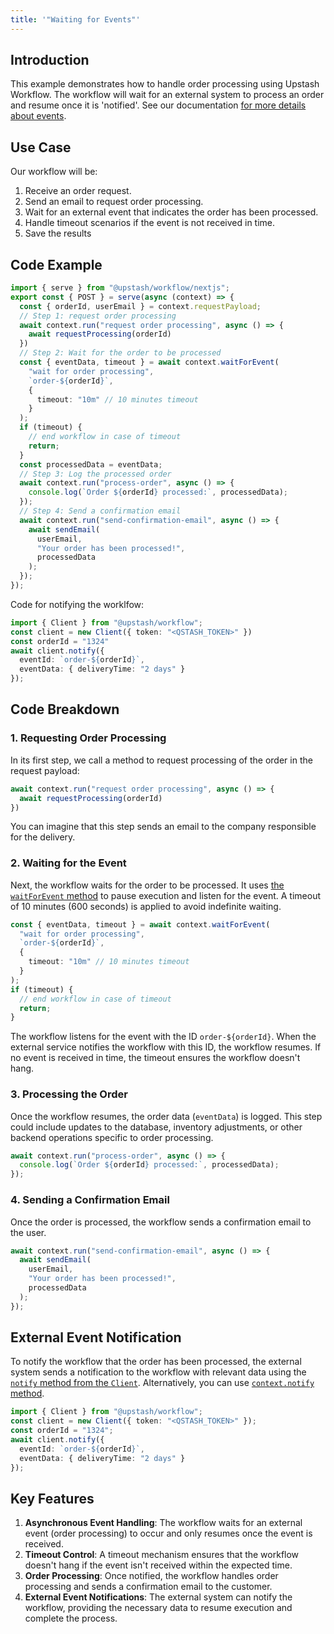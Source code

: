 ```yaml
---
title: '"Waiting for Events"'
---
```

## Introduction
This example demonstrates how to handle order processing using Upstash Workflow. The workflow will wait for an external system to process an order and resume once it is 'notified'. See our documentation [for more details about events](/workflow/howto/events).
## Use Case
Our workflow will be:
1. Receive an order request.
2. Send an email to request order processing.
3. Wait for an external event that indicates the order has been processed.
4. Handle timeout scenarios if the event is not received in time.
5. Save the results
## Code Example
```typescript
import { serve } from "@upstash/workflow/nextjs";
export const { POST } = serve(async (context) => {
  const { orderId, userEmail } = context.requestPayload;
  // Step 1: request order processing
  await context.run("request order processing", async () => {
    await requestProcessing(orderId)
  })
  // Step 2: Wait for the order to be processed
  const { eventData, timeout } = await context.waitForEvent(
    "wait for order processing",
    `order-${orderId}`,
    {
      timeout: "10m" // 10 minutes timeout
    }
  );
  if (timeout) {
    // end workflow in case of timeout
    return;
  }
  const processedData = eventData;
  // Step 3: Log the processed order
  await context.run("process-order", async () => {
    console.log(`Order ${orderId} processed:`, processedData);
  });
  // Step 4: Send a confirmation email
  await context.run("send-confirmation-email", async () => {
    await sendEmail(
      userEmail,
      "Your order has been processed!",
      processedData
    );
  });
});
```
Code for notifying the worklfow:
```typescript
import { Client } from "@upstash/workflow";
const client = new Client({ token: "<QSTASH_TOKEN>" })
const orderId = "1324"
await client.notify({
  eventId: `order-${orderId}`,
  eventData: { deliveryTime: "2 days" }
});
```
## Code Breakdown
### 1. Requesting Order Processing
In its first step, we call a method to request processing of the order in the request payload:
```typescript
await context.run("request order processing", async () => {
  await requestProcessing(orderId)
})
```
You can imagine that this step sends an email to the company responsible for the delivery.
### 2. Waiting for the Event
Next, the workflow waits for the order to be processed. It uses [the `waitForEvent` method](/workflow/basics/context#context-waitforevent) to pause execution and listen for the event. A timeout of 10 minutes (600 seconds) is applied to avoid indefinite waiting.
```typescript
const { eventData, timeout } = await context.waitForEvent(
  "wait for order processing",
  `order-${orderId}`,
  {
    timeout: "10m" // 10 minutes timeout
  }
);
if (timeout) {
  // end workflow in case of timeout
  return;
}
```
The workflow listens for the event with the ID `order-${orderId}`. When the external service notifies the workflow with this ID, the workflow resumes. If no event is received in time, the timeout ensures the workflow doesn't hang.
### 3. Processing the Order
Once the workflow resumes, the order data (`eventData`) is logged. This step could include updates to the database, inventory adjustments, or other backend operations specific to order processing.
```typescript
await context.run("process-order", async () => {
  console.log(`Order ${orderId} processed:`, processedData);
});
```
### 4. Sending a Confirmation Email
Once the order is processed, the workflow sends a confirmation email to the user.
```typescript
await context.run("send-confirmation-email", async () => {
  await sendEmail(
    userEmail,
    "Your order has been processed!",
    processedData
  );
});
```
## External Event Notification
To notify the workflow that the order has been processed, the external system sends a notification to the workflow with relevant data using the [`notify` method from the `Client`](/workflow/basics/client#notify-waiting-workflow). Alternatively, you can use [`context.notify` method](/workflow/basics/context#context-notify).
```typescript
import { Client } from "@upstash/workflow";
const client = new Client({ token: "<QSTASH_TOKEN>" });
const orderId = "1324";
await client.notify({
  eventId: `order-${orderId}`,
  eventData: { deliveryTime: "2 days" }
});
```
## Key Features
1. **Asynchronous Event Handling**: The workflow waits for an external event (order processing) to occur and only resumes once the event is received.
2. **Timeout Control**: A timeout mechanism ensures that the workflow doesn't hang if the event isn't received within the expected time.
3. **Order Processing**: Once notified, the workflow handles order processing and sends a confirmation email to the customer.
4. **External Event Notifications**: The external system can notify the workflow, providing the necessary data to resume execution and complete the process.